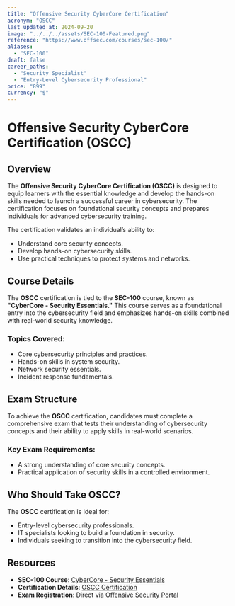 ```yaml
---
title: "Offensive Security CyberCore Certification"
acronym: "OSCC"
last_updated_at: 2024-09-20
image: "../../../assets/SEC-100-Featured.png"
reference: "https://www.offsec.com/courses/sec-100/"
aliases:
  - "SEC-100"
draft: false
career_paths:
  - "Security Specialist"
  - "Entry-Level Cybersecurity Professional"
price: "899"
currency: "$"
---
```


# Offensive Security CyberCore Certification (OSCC)

## Overview

The **Offensive Security CyberCore Certification (OSCC)** is designed to equip learners with the essential knowledge and
develop the hands-on skills needed to launch a successful career in cybersecurity. The certification focuses on
foundational security concepts and prepares individuals for advanced cybersecurity training.

The certification validates an individual’s ability to:

- Understand core security concepts.
- Develop hands-on cybersecurity skills.
- Use practical techniques to protect systems and networks.

## Course Details

The **OSCC** certification is tied to the **SEC-100** course, known as **"CyberCore - Security Essentials."** This
course serves as a foundational entry into the cybersecurity field and emphasizes hands-on skills combined with
real-world security knowledge.

### Topics Covered:

- Core cybersecurity principles and practices.
- Hands-on skills in system security.
- Network security essentials.
- Incident response fundamentals.

## Exam Structure

To achieve the **OSCC** certification, candidates must complete a comprehensive exam that tests their understanding of
cybersecurity concepts and their ability to apply skills in real-world scenarios.

### Key Exam Requirements:

- A strong understanding of core security concepts.
- Practical application of security skills in a controlled environment.

## Who Should Take OSCC?

The **OSCC** certification is ideal for:

- Entry-level cybersecurity professionals.
- IT specialists looking to build a foundation in security.
- Individuals seeking to transition into the cybersecurity field.

## Resources

- **SEC-100 Course**: [CyberCore - Security Essentials](https://www.offsec.com/courses/sec-100/)
- **Certification Details**: [OSCC Certification](https://www.offsec.com/courses/sec-100/)
- **Exam Registration**: Direct via [Offensive Security Portal](https://www.offsec.com/)
